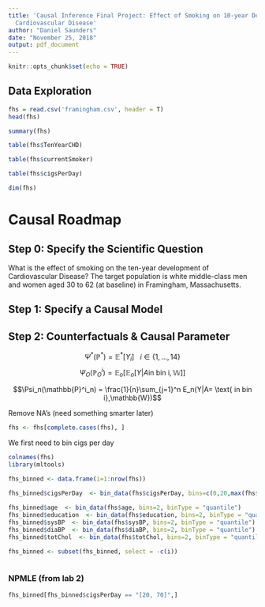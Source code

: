 ```yaml
---
title: 'Causal Inference Final Project: Effect of Smoking on 10-year Development of
  Cardiovascular Disease'
author: "Daniel Saunders"
date: "November 25, 2018"
output: pdf_document
---
```


```r
knitr::opts_chunk$set(echo = TRUE)
```

## Data Exploration

```r
fhs = read.csv('framingham.csv', header = T)
head(fhs)
```

```r
summary(fhs)
```

```r
table(fhs$TenYearCHD)
```

```r
table(fhs$currentSmoker)
```

```r
table(fhs$cigsPerDay)
```

```r
dim(fhs)
```

# Causal Roadmap

## Step 0: Specify the Scientific Question

What is the effect of smoking on the ten-year development of Cardiovascular Disease? The target population is white middle-class men and women aged 30 to 62 (at baseline) in Framingham, Massachusetts. \textbf{Note: Professor Balzer's comment on our project description Google Document suggests this might be inadequate. Can we claim that our results generalize outside of Framingham? Why?}

## Step 1: Specify a Causal Model



## Step 2: Counterfactuals & Causal Parameter

$$\Psi^*(\mathbb{P}^*)=\mathbb{E}^*[Y_i]\ \ \ i\in \{1,...,14\}$$
$$\Psi_O(\mathbb{P}^i_O)=\mathbb{E}_o[\mathbb{E}_o[Y|A \text{in bin i},\mathbb{W}]]$$



$$\Psi_n(\mathbb{P}^i_n) = \frac{1}{n}\sum_{j=1}^n E_n(Y|A= \text{ in bin i},\mathbb{W})$$
 
Remove NA's (need something smarter later)

```r
fhs <- fhs[complete.cases(fhs), ]
```


 We first need to bin cigs per day
 
 
```r
colnames(fhs)
library(mltools)

fhs_binned <- data.frame(i=1:nrow(fhs))

fhs_binned$cigsPerDay  <- bin_data(fhs$cigsPerDay, bins=c(0,20,max(fhs$cigsPerDay)), binType = "explicit")
 
fhs_binned$age  <- bin_data(fhs$age, bins=2, binType = "quantile")
fhs_binned$education  <- bin_data(fhs$education, bins=2, binType = "quantile")
fhs_binned$sysBP  <- bin_data(fhs$sysBP, bins=2, binType = "quantile")
fhs_binned$diaBP  <- bin_data(fhs$diaBP, bins=2, binType = "quantile")
fhs_binned$totChol  <- bin_data(fhs$totChol, bins=2, binType = "quantile")

fhs_binned <- subset(fhs_binned, select = -c(i))



```


### NPMLE (from lab 2)

```r
fhs_binned[fhs_binned$cigsPerDay == "[20, 70]",]


```